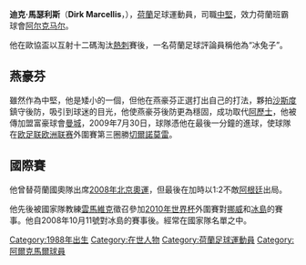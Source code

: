 {{BLP unsourced|time=2020-08-08T00:05:51+00:00}}
{{noteTA|G1=Football
|T=zh-hans:德克·马尔塞利斯;zh-hk:迪克·馬瑟利斯;zh-tw:德克·馬爾塞利斯;
|1=zh-hans:德克·马尔塞利斯;zh-hk:迪克·馬瑟利斯;zh-tw:德克·馬爾塞利斯;
|2=zh-hans:马尔塞利斯;zh-hk:馬瑟利斯;zh-tw:馬爾塞利斯;
}}
{{Football player infobox
| playername           = 迪克·馬瑟利斯
| image                = [[Image:Dirk_Marcellis.jpg|250px]]
| fullname             = Dirk Marcellis
| dateofbirth          = {{birth date and age|1988|4|13}}
| cityofbirth          =  
| countryofbirth       = [[荷蘭|荷蘭]]
| height               = {{height|m=1.81}}
| position             = [[中堅|中堅]]
| currentclub          = [[阿爾克馬爾|阿爾克馬爾]]
| clubnumber           = 3
| clubs = [[PSV燕豪芬|PSV燕豪芬]]<br />[[阿爾克馬爾|阿爾克馬爾]]
| years = 2006–2010<br />2010–
| caps(goals) = 58 (18)<br />59 (0)
| nationalyears       = 2005<br>2008-<br>2008-
| nationalteam        =  荷蘭U17<br>[[荷蘭21歲以下國家足球隊|荷蘭U21]]<br>[[荷蘭國家足球隊|荷蘭]]
| nationalcaps(goals) =  {{0}}3 {{0}}(1)<br>{{0}}4 {{0}}(0)<br>{{0}}3 {{0}}(0)
| medaltemplates       = 
| pcupdate             = 2011年5月15日
| ntupdate             = 2009年6月29日
}}

'''迪克·馬瑟利斯'''（'''Dirk Marcellis'''，{{bd|1988年|14月13日|catIDx=Dirk Marcellis}}），[[荷蘭|荷蘭]]足球運動員，司職[[中堅|中堅]]，效力荷蘭班霸球會[[阿尔克马尔|阿尔克马尔]]。

他在歐協盃以互射十二碼淘汰[[熱刺|熱刺]]賽後，一名荷蘭足球評論員稱他為“冰兔子”。

==燕豪芬==

雖然作為中堅，他是矮小的一個，但他在燕豪芬正選打出自己的打法，夥拍[[沙斯度|沙斯度]]鎮守後防，吸引到球迷的目光，他使燕豪芬後防更為穩固，成功取代[[阿歷士·洛里高·迪亞士·達哥斯達|阿歷士]]，他被傳加盟富豪球會[[曼彻斯特城足球俱乐部|曼城]]，2009年7月30日，球隊憑他在最後一分鐘的進球，使球隊在[[欧足联欧洲联赛|欧足联欧洲联赛]]外圍賽第三圈勝[[切爾諾莫雷足球俱樂部|切爾諾莫雷]]。

==國際賽==

他曾替荷蘭國奧隊出席[[2008年北京奧運|2008年北京奧運]]，但最後在加時以1:2不敵[[阿根廷21歲以下國家足球隊|阿根廷]]出局。

他先後被國家隊教練[[雲馬維克|雲馬維克]]徵召參加[[2010年世界杯|2010年世界杯]]外圍賽對[[挪威國家足球隊|挪威]]和[[冰島國家足球隊|冰島]]的賽事。他自2008年10月11號對冰島的賽事後。經常在國家隊名單之中。

{{2008年奧運會男子足球荷蘭參賽名單}}

{{DEFAULTSORT:Marcellis, Dirk}}
[[Category:1988年出生|Category:1988年出生]]
[[Category:在世人物|Category:在世人物]]
[[Category:荷蘭足球運動員|Category:荷蘭足球運動員]]
[[Category:阿爾克馬爾球員|Category:阿爾克馬爾球員]]